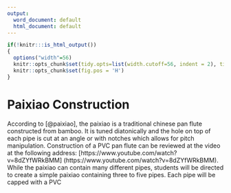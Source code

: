 ```yaml
---
output:
  word_document: default
  html_document: default
---
```

```r
if(!knitr:::is_html_output())
{
  options("width"=56)
  knitr::opts_chunk$set(tidy.opts=list(width.cutoff=56, indent = 2), tidy = TRUE)
  knitr::opts_chunk$set(fig.pos = 'H')
}
```
# Paixiao Construction

According to [@paixiao], the paixiao is a traditional chinese pan flute constructed from bamboo. It is tuned diatonically and the hole on top of each pipe is cut at an angle or with notches which allows for pitch manipulation. Construction of a PVC pan flute can be reviewed at the video at the following address: [https://www.youtube.com/watch?v=8dZYfWRkBMM] (https://www.youtube.com/watch?v=8dZYfWRkBMM). While the paixiao can contain many different pipes, students will be directed to create a simple paixiao containing three to five pipes. Each pipe will be capped with a PVC 

